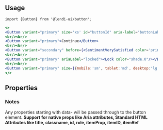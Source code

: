 
## Usage

```
import {Button} from '@lendi-ui/button';
```

```jsx
<>
<Button variant="primary" size='xs' id="buttonId" aria-label="buttonLabel">Continue</Button>
<br/><br/>
<Button variant="primary">Continue</Button>
<br/><br/>
<Button variant="secondary" before={<SentimentVerySatisfied color='primary.500' width='1.5em' height='1.5em' />} after={<Close color='primary.500' width='1.5em' height='1.5em' />}>Continue</Button>
<br/><br/>
<Button variant="primary" ariaLabel="locked"><Lock color="shade.0"/></Button>
<br/><br/>
<Button variant="primary" size={{mobile:'sm', tablet:'md', desktop:'lg'}}>Continue</Button>
</>
```

## Properties

<PropTable>
  <PropTable.Entry name="after" type="React.ReactNode" description="Content after the button label"/>
  <PropTable.Entry name="ariaLabel" type="string" description="Ensure you add a label for buttons that do not contain text. If not provided (and the children of button is text) this is automatically added"/>
  <PropTable.Entry name="before" type="React.ReactNode" description="Content before the button label"/>
  <PropTable.Entry name="children" type="React.ReactNode" description="The button content"/>
  <PropTable.Entry name="className"  defaultValue="" type="string" description="External classname to override style of the component"/>
  <PropTable.Entry name="href" type="string" description="URL to link to"/>
  <PropTable.Entry name="isDisabled" type="boolean" defaultValue={false} description="Whether the button responds to user input"/>
  <PropTable.Entry name="isFullWidth" type="boolean" defaultValue={false} description="Whether the button takes up the full width of the container"/>
  <PropTable.Entry name="isInverse" type="boolean" defaultValue={false} description="Whether the button is inversed"/>
  <PropTable.Entry name="onClick" type="() => void" description="Handle the click event"/>
  <PropTable.Entry name="size" type={`"xs" | "sm" | "md" | "lg"`} defaultValue="md" description="The button size"/>
  <PropTable.Entry name="variant" type={`"primary" | "secondary" | "emphasis" | "empty"`} description="The button type"/>
</PropTable>


### Notes
Any properties starting with data- will be passed through to the button element.
<b>Support for native props like Aria attributes, Standard HTML Attributes like title, classname, id, role, itemProp, itemID, itemRef</b>

```
